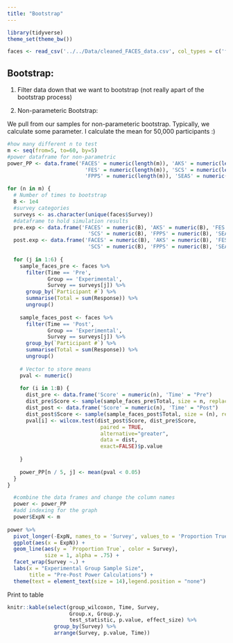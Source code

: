 ```yaml
---
title: "Bootstrap"
---
```


```r
library(tidyverse)
theme_set(theme_bw())
```


```r
faces <- read_csv('../../Data/cleaned_FACES_data.csv', col_types = c('ffffdf'))
```

## Bootstrap:

1. Filter data down that we want to bootstrap (not really apart of the bootstrap process)

2. Non-parameteric Bootstrap:

We pull from our samples for non-parameteric bootstrap. Typically, we calculate some parameter. I calculate the mean for 50,000 participants :)

```r
#how many different n to test
m <- seq(from=5, to=60, by=5)
#power dataframe for non-parametric
power_PP <- data.frame('FACES' = numeric(length(m)), 'AKS' = numeric(length(m)), 
                         'FES' = numeric(length(m)), 'SCS' = numeric(length(m)), 
                         'FPPS' = numeric(length(m)), 'SEAS' = numeric(length(m)))

```


```r
for (n in m) {
  # Number of times to bootstrap
  B <- 1e4
  #survey categories
  surveys <- as.character(unique(faces$Survey))
  #dataframe to hold simulation results
  pre.exp <- data.frame('FACES' = numeric(B), 'AKS' = numeric(B), 'FES' = numeric(B),
                          'SCS' = numeric(B), 'FPPS' = numeric(B), 'SEAS' = numeric(B))
  post.exp <- data.frame('FACES' = numeric(B), 'AKS' = numeric(B), 'FES' = numeric(B),
                          'SCS' = numeric(B), 'FPPS' = numeric(B), 'SEAS' = numeric(B))
  
  for (j in 1:6) {
    sample_faces_pre <- faces %>%
      filter(Time == 'Pre', 
             Group == 'Experimental',
             Survey == surveys[j]) %>%
      group_by(`Participant #`) %>%
      summarise(Total = sum(Response)) %>%
      ungroup()
    
    sample_faces_post <- faces %>%
      filter(Time == 'Post', 
             Group == 'Experimental',
             Survey == surveys[j]) %>%
      group_by(`Participant #`) %>%
      summarise(Total = sum(Response)) %>%
      ungroup()
  
    # Vector to store means
    pval <- numeric()
    
    for (i in 1:B) {
      dist_pre <- data.frame('Score' = numeric(n), 'Time' = "Pre")
      dist_pre$Score <- sample(sample_faces_pre$Total, size = n, replace = T)
      dist_post <- data.frame('Score' = numeric(n), 'Time' = "Post")
      dist_post$Score <- sample(sample_faces_post$Total, size = (n), replace = T)
      pval[i] <- wilcox.test(dist_post$Score, dist_pre$Score, 
                              paired = TRUE,
                              alternative="greater",
                              data = dist,
                              exact=FALSE)$p.value
      
    }
    
    power_PP[n / 5, j] <- mean(pval < 0.05)
  }
}
```

```r
  #combine the data frames and change the column names
  power <- power_PP
  #add indexing for the graph
  power$ExpN <- m
  
power %>%
  pivot_longer(-ExpN, names_to = 'Survey', values_to = 'Proportion True') %>%
  ggplot(aes(x = ExpN)) +
  geom_line(aes(y = `Proportion True`, color = Survey),
            size = 1, alpha = .75) +
  facet_wrap(Survey ~.) +
  labs(x = "Experimental Group Sample Size",
       title = "Pre-Post Power Calculations") +
  theme(text = element_text(size = 14),legend.position = "none")
```


Print to table
```r
knitr::kable(select(group_wilcoxon, Time, Survey, 
                    Group.x, Group.y, 
                    test_statistic, p.value, effect_size) %>%
               group_by(Survey) %>%
               arrange(Survey, p.value, Time))


```


